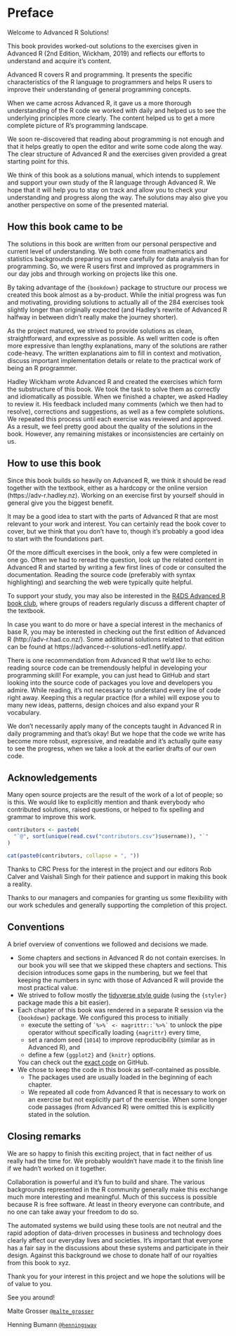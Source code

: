 \mainmatter

# Preface

Welcome to Advanced R Solutions!

This book provides worked-out solutions to the exercises given in Advanced R (2nd Edition, Wickham, 2019) and reflects our efforts to understand and acquire it's content.

Advanced R covers R and programming. It presents the specific characteristics of the R language to programmers and helps R users to improve their understanding of general programming concepts. 

When we came across Advanced R, it gave us a more thorough understanding of the R code we worked with daily and helped us to see the underlying principles more clearly. The content helped us to get a more complete picture of R's programming landscape.

We soon re-discovered that reading about programming is not enough and that it helps greatly to open the editor and write some code along the way. The clear structure of Advanced R and the exercises given provided a great starting point for this.

We think of this book as a solutions manual, which intends to supplement and support your own study of the R language through Advanced R. We hope that it will help you to stay on track and allow you to check your understanding and progress along the way. The solutions may also give you another perspective on some of the presented material.

## How this book came to be

The solutions in this book are written from our personal perspective and current level of understanding. We both come from mathematics and statistics backgrounds preparing us more carefully for data analysis than for programming. So, we were R users first and improved as programmers in our day jobs and through working on projects like this one.

By taking advantage of the `{bookdown}` package to structure our process we created this book almost as a by-product. While the initial progress was fun and motivating, providing solutions to actually all of the 284 exercises took slightly longer than originally expected (and Hadley's rewrite of Advanced R halfway in between didn't really make the journey shorter).

As the project matured, we strived to provide solutions as clean, straightforward, and expressive as possible. As well written code is often more expressive than lengthy explanations, many of the solutions are rather code-heavy. The written explanations aim to fill in context and motivation, discuss important implementation details or relate to the practical work of being an R programmer.

Hadley Wickham wrote Advanced R and created the exercises which form the substructure of this book. We took the task to solve them as correctly and idiomatically as possible. When we finished a chapter, we asked Hadley to review it. His feedback included many comments (which we then had to resolve), corrections and suggestions, as well as a few complete solutions. We repeated this process until each exercise was reviewed and approved. As a result, we feel pretty good about the quality of the solutions in the book. However, any remaining mistakes or inconsistencies are certainly on us.

## How to use this book

Since this book builds so heavily on Advanced R, we think it should be read together with the textbook, either as a hardcopy or the online version (https://adv-r.hadley.nz). Working on an exercise first by yourself should in general give you the biggest benefit.

It may be a good idea to start with the parts of Advanced R that are most relevant to your work and interest. You can certainly read the book cover to cover, but we think that you don't have to, though it's probably a good idea to start with the foundations part.

Of the more difficult exercises in the book, only a few were completed in one go. Often we had to reread the question, look up the related content in Advanced R and started by writing a few first lines of code or consulted the documentation. Reading the source code (preferably with syntax highlighting) and searching the web were typically quite helpful.

To support your study, you may also be interested in the [R4DS Advanced R book club](https://GitHub.com/r4ds/bookclub-Advanced_R), where groups of readers regularly discuss a different chapter of the textbook.

In case you want to do more or have a special interest in the mechanics of base R, you may be interested in checking out the first edition of Advanced R (http://adv-r.had.co.nz/). Some additional solutions related to that edition can be found at https://advanced-r-solutions-ed1.netlify.app/.

There is one recommendation from Advanced R that we'd like to echo: reading source code can be tremendously helpful in developing your programming skill! For example, you can just head to GitHub and start looking into the source code of packages you love and developers you admire. While reading, it's not necessary to understand every line of code right away. Keeping this a regular practice (for a while) will expose you to many new ideas, patterns, design choices and also expand your R vocabulary.

We don't necessarily apply many of the concepts taught in Advanced R in daily programming and that's okay! But we hope that the code we write has become more robust, expressive, and readable and it's actually quite easy to see the progress, when we take a look at the earlier drafts of our own code.

## Acknowledgements

Many open source projects are the result of the work of a lot of people; so is this. We would like to explicitly mention and thank everybody who contributed solutions, raised questions, or helped to fix spelling and grammar to improve this work.

```r
contributors <- paste0(
  "`@", sort(unique(read.csv("contributors.csv")$username)), "`"
)

cat(paste0(contributors, collapse = ", "))
```

Thanks to CRC Press for the interest in the project and our editors Rob Calver and Vaishali Singh for their patience and support in making this book a reality.

Thanks to our managers and companies for granting us some flexibility with our work schedules and generally supporting the completion of this project.

## Conventions

A brief overview of conventions we followed and decisions we made.

- Some chapters and sections in Advanced R do not contain exercises. In our book you will see that we skipped these chapters and sections. This decision introduces some gaps in the numbering, but we feel that keeping the numbers in sync with those of Advanced R will provide the most practical value.
- We strived to follow mostly the [tidyverse style guide](https://style.tidyverse.org/) (using the `{styler}` package made this a bit easier).
- Each chapter of this book was rendered in a separate R session via the `{bookdown}` package. We configured this process to initially
  - execute the setting of `` `%>%` <- magrittr::`%>%` `` to unlock the pipe operator without specifically loading `{magrittr}` every time,
  - set a random seed (`1014`) to improve reproducibility (similar as in Advanced R), and 
  - define a few `{ggplot2}` and `{knitr}` options.
   
  You can check out the [exact code](https://GitHub.com/Tazinho/Advanced-R-Solutions/blob/main/common.R) on GitHub.
- We chose to keep the code in this book as self-contained as possible.
  - The packages used are usually loaded in the beginning of each chapter.
  - We repeated all code from Advanced R that is necessary to work on an exercise but not explicitly part of the exercise. When some longer code passages (from Advanced R) were omitted this is explicitly stated in the solution.

## Closing remarks

We are so happy to finish this exciting project, that in fact neither of us really had the time for. We probably wouldn't have made it to the finish line if we hadn't worked on it together.

Collaboration is powerful and it's fun to build and share. The various backgrounds represented in the R community generally make this exchange much more interesting and meaningful. Much of this success is possible because R is free software. At least in theory everyone can contribute, and no one can take away your freedom to do so.

The automated systems we build using these tools are not neutral and the rapid adoption of data-driven processes in business and technology does clearly affect our everyday lives and societies. It's important that everyone has a fair say in the discussions about these systems and participate in their design. Against this background we chose to donate half of our royalties from this book to xyz.

Thank you for your interest in this project and we hope the solutions will be of value to you.

See you around!

Malte Grosser [`@malte_grosser`](https://twitter.com/malte_grosser)

Henning Bumann [`@henningsway`](https://twitter.com/henningsway)
